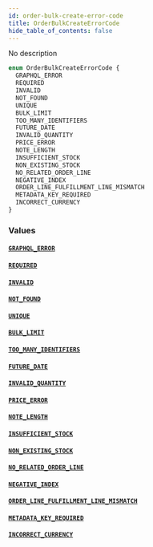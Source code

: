 ```yaml
---
id: order-bulk-create-error-code
title: OrderBulkCreateErrorCode
hide_table_of_contents: false
---
```


No description

```graphql
enum OrderBulkCreateErrorCode {
  GRAPHQL_ERROR
  REQUIRED
  INVALID
  NOT_FOUND
  UNIQUE
  BULK_LIMIT
  TOO_MANY_IDENTIFIERS
  FUTURE_DATE
  INVALID_QUANTITY
  PRICE_ERROR
  NOTE_LENGTH
  INSUFFICIENT_STOCK
  NON_EXISTING_STOCK
  NO_RELATED_ORDER_LINE
  NEGATIVE_INDEX
  ORDER_LINE_FULFILLMENT_LINE_MISMATCH
  METADATA_KEY_REQUIRED
  INCORRECT_CURRENCY
}
```

### Values

#### [`GRAPHQL_ERROR`](#)

#### [`REQUIRED`](#)

#### [`INVALID`](#)

#### [`NOT_FOUND`](#)

#### [`UNIQUE`](#)

#### [`BULK_LIMIT`](#)

#### [`TOO_MANY_IDENTIFIERS`](#)

#### [`FUTURE_DATE`](#)

#### [`INVALID_QUANTITY`](#)

#### [`PRICE_ERROR`](#)

#### [`NOTE_LENGTH`](#)

#### [`INSUFFICIENT_STOCK`](#)

#### [`NON_EXISTING_STOCK`](#)

#### [`NO_RELATED_ORDER_LINE`](#)

#### [`NEGATIVE_INDEX`](#)

#### [`ORDER_LINE_FULFILLMENT_LINE_MISMATCH`](#)

#### [`METADATA_KEY_REQUIRED`](#)

#### [`INCORRECT_CURRENCY`](#)
